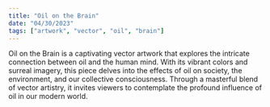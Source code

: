 ```yaml
---
title: "Oil on the Brain"
date: "04/30/2023"
tags: ["artwork", "vector", "oil", "brain"]
---
```


Oil on the Brain is a captivating vector artwork that explores the intricate connection 
between oil and the human mind. With its vibrant colors and surreal imagery, this piece 
delves into the effects of oil on society, the environment, and our collective consciousness. 
Through a masterful blend of vector artistry, it invites viewers to contemplate the profound 
influence of oil in our modern world.

